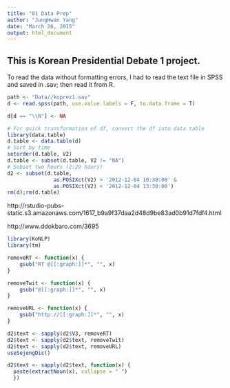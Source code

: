 ```yaml
---
title: "01 Data Prep"
author: "JungHwan Yang"
date: "March 26, 2015"
output: html_document
---
```


## This is Korean Presidential Debate 1 project.

To read the data without formatting errors, I had to read the text file in SPSS and saved in .sav; then read it from R.

```r
path <- "Data//koprez1.sav"
d <- read.spss(path, use.value.labels = F, to.data.frame = T)

d[d == "\\N"] <- NA

# For quick transformation of df, convert the df into data table
library(data.table)
d.table <- data.table(d)
# Sort by time
setorder(d.table, V2)
d.table <- subset(d.table, V2 != "NA")
# Subset two hours (2:20 hours)
d2 <- subset(d.table,
               as.POSIXct(V2) > '2012-12-04 10:30:00' &
               as.POSIXct(V2) < '2012-12-04 13:30:00')
rm(d);rm(d.table)
```

http://rstudio-pubs-static.s3.amazonaws.com/1617_b9a9f37daa2d48d9be83ad0b91d7fdf4.html

http://www.ddokbaro.com/3695


```r
library(KoNLP)
library(tm)

removeRT <- function(x) {
    gsub("RT @[[:graph:]]*", "", x)
}

removeTwit <- function(x) {
    gsub("@[[:graph:]]*", "", x)
}

removeURL <- function(x) {
    gsub("http://[[:graph:]]*", "", x)
}

d2$text <- sapply(d2$V3, removeRT)
d2$text <- sapply(d2$text, removeTwit)
d2$text <- sapply(d2$text, removeURL)
useSejongDic()

d2$text <- sapply(d2$text, function(x) {
  paste(extractNoun(x), collapse = " ")
  })
```
